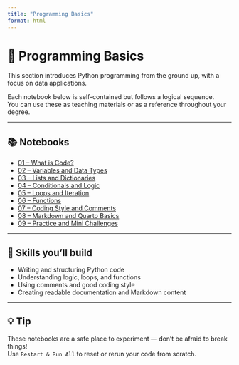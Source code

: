 ```yaml
---
title: "Programming Basics"
format: html
---
```


# 🧱 Programming Basics

This section introduces Python programming from the ground up, with a focus on data applications.

Each notebook below is self-contained but follows a logical sequence.  
You can use these as teaching materials or as a reference throughout your degree.

---

## 📚 Notebooks

- [01 – What is Code?](01_what_is_code.ipynb)
- [02 – Variables and Data Types](02_variables_and_types.ipynb)
- [03 – Lists and Dictionaries](03_lists_and_dicts.ipynb)
- [04 – Conditionals and Logic](04_conditionals_and_logic.ipynb)
- [05 – Loops and Iteration](05_loops_and_iteration.ipynb)
- [06 – Functions](06_functions.ipynb)
- [07 – Coding Style and Comments](07_coding_style_and_comments.ipynb)
- [08 – Markdown and Quarto Basics](08_markdown_and_quarto.ipynb)
- [09 – Practice and Mini Challenges](09_mini_challenges.ipynb)

---

## 🧠 Skills you'll build

- Writing and structuring Python code
- Understanding logic, loops, and functions
- Using comments and good coding style
- Creating readable documentation and Markdown content

---

## 💡 Tip

These notebooks are a safe place to experiment — don't be afraid to break things!  
Use `Restart & Run All` to reset or rerun your code from scratch.

